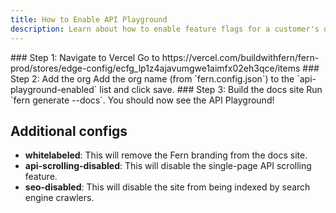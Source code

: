 ```yaml
---
title: How to Enable API Playground
description: Learn about how to enable feature flags for a customer's docs website in Vercel.
---
```


<Steps>
  ### Step 1: Navigate to Vercel
  Go to https://vercel.com/buildwithfern/fern-prod/stores/edge-config/ecfg_lp1z4ajavumgwe1aimfx02eh3qce/items
  ### Step 2: Add the org
  Add the org name (from `fern.config.json`) to the `api-playground-enabled` list and click save.
  ### Step 3: Build the docs site
  Run `fern generate --docs`. You should now see the API Playground! 
</Steps>

## Additional configs

- **whitelabeled**: This will remove the Fern branding from the docs site.
- **api-scrolling-disabled**: This will disable the single-page API scrolling feature.
- **seo-disabled**: This will disable the site from being indexed by search engine crawlers.